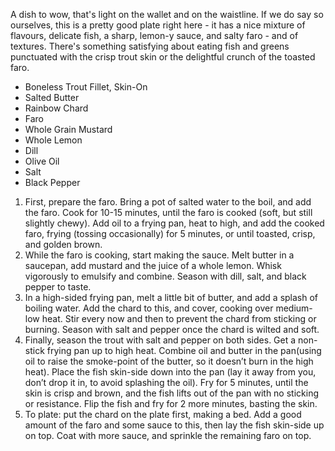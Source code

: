 
A dish to wow, that's light on the wallet and on the waistline. If we do say so ourselves, this is a pretty good plate right here - it has a nice mixture of flavours, delicate fish, a sharp, lemon-y sauce, and salty faro - and of textures. There's something satisfying about eating fish and greens punctuated with the crisp trout skin or the delightful crunch of the toasted faro.

<Ingredients>


-   Boneless Trout Fillet, Skin-On
-   Salted Butter
-   Rainbow Chard
-   Faro
-   Whole Grain Mustard
-   Whole Lemon
-   Dill
-   Olive Oil
-   Salt
-   Black Pepper

</Ingredients>


<Method>


1. First, prepare the faro. Bring a pot of salted water to the boil, and add the faro. Cook for 10-15 minutes, until the faro is cooked (soft, but still slightly chewy). Add oil to a frying pan, heat to high, and add the cooked faro, frying (tossing occasionally) for 5 minutes, or until toasted, crisp, and golden brown.
2. While the faro is cooking, start making the sauce. Melt butter in a saucepan, add mustard and the juice of a whole lemon. Whisk vigorously to emulsify and combine. Season with dill, salt, and black pepper to taste.
3. In a high-sided frying pan, melt a little bit of butter, and add a splash of boiling water. Add the chard to this, and cover, cooking over medium-low heat. Stir every now and then to prevent the chard from sticking or burning. Season with salt and pepper once the chard is wilted and soft.
4. Finally, season the trout with salt and pepper on both sides. Get a non-stick frying pan up to high heat. Combine oil and butter in the pan(using oil to raise the smoke-point of the butter, so it doesn’t burn in the high heat). Place the fish skin-side down into the pan (lay it away from you, don’t drop it in, to avoid splashing the oil). Fry for 5 minutes, until the skin is crisp and brown, and the fish lifts out of the pan with no sticking or resistance. Flip the fish and fry for 2 more minutes, basting the skin.
5. To plate: put the chard on the plate first, making a bed. Add a good amount of the faro and some sauce to this, then lay the fish skin-side up on top. Coat with more sauce, and sprinkle the remaining faro on top.

</Method>

